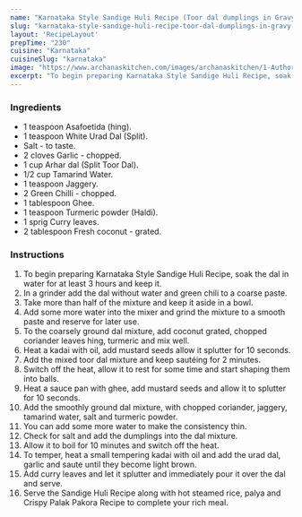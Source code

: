 ---
name: "Karnataka Style Sandige Huli Recipe (Toor dal dumplings in Gravy Recipe)"
slug: "karnataka-style-sandige-huli-recipe-toor-dal-dumplings-in-gravy-recipe"
layout: 'RecipeLayout'
prepTime: "230"
cuisine: "Karnataka"
cuisineSlug: "karnataka"
image: "https://www.archanaskitchen.com/images/archanaskitchen/1-Author/sibyl_sunitha/Karnataka_Style_Sandige_Huli_Recipe_Toor_dal_dumplings_in_Gravy_Recipe_.jpg"
excerpt: "To begin preparing Karnataka Style Sandige Huli Recipe, soak the dal in water for at least 3 hours and keep it"
---

### Ingredients

- 1 teaspoon Asafoetida (hing).
- 1 teaspoon White Urad Dal (Split).
- Salt - to taste.
- 2 cloves Garlic - chopped.
- 1 cup Arhar dal (Split Toor Dal).
- 1/2 cup Tamarind Water.
- 1 teaspoon Jaggery.
- 2 Green Chilli - chopped.
- 1 tablespoon Ghee.
- 1 teaspoon Turmeric powder (Haldi).
- 1 sprig Curry leaves.
- 2 tablespoon Fresh coconut - grated.

### Instructions

1. To begin preparing Karnataka Style Sandige Huli Recipe, soak the dal in water for at least 3 hours and keep it.
1. In a grinder add the dal without water and green chili to a coarse paste.
1. Take more than half of the mixture and keep it aside in a bowl.
1. Add some more water into the mixer and grind the mixture to a smooth paste and reserve for later use.
1. To the coarsely ground dal mixture, add coconut grated, chopped coriander leaves hing, turmeric and mix well.
1. Heat a kadai with oil, add mustard seeds allow it splutter for 10 seconds.
1. Add the mixed toor dal mixture and keep sautéing for 2 minutes.
1. Switch off the heat, allow it to rest for some time and start shaping them into balls.
1. Heat a sauce pan with ghee, add mustard seeds and allow it to splutter for 10 seconds.
1. Add the smoothly ground dal mixture, with chopped coriander, jaggery, tamarind water, salt and turmeric powder.
1. You can add some more water to make the consistency thin.
1. Check for salt and add the dumplings into the dal mixture.
1. Allow it to boil for 10 minutes and switch off the heat.
1. To temper, heat a small tempering kadai with oil and add the urad dal, garlic and saute until they become light brown.
1. Add curry leaves and let it splutter and immediately pour it over the dal and serve.
1. Serve the Sandige Huli Recipe along with hot steamed rice, palya and Crispy Palak Pakora Recipe to complete your rich meal.
